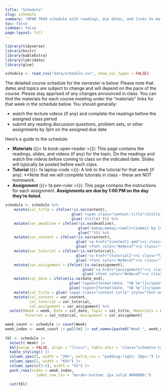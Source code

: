 ```yaml
---
title: "Schedule"
slug: schedule
summary: "HPAM 7660 schedule with readings, due dates, and links to materials."
toc: false
sidebar: false
page-layout: full
---
```

           
```r
library(tidyverse)
library(knitr)
library(kableExtra)
library(lubridate)
library(glue)

schedule <- read_csv("data/schedule.csv", show_col_types = FALSE) 
```

The detailed course schedule for the semester is below.  Please note that dates and topics are subject to change and will depend on the pace of the course. Please stay apprised of any changes announced in class. You can find the materials for each course meeting under the “materials” links for that week in the schedule below. You should generally: 
   
- watch the lecture videos (if any) and complete the readings before the assigned class period
- submit any reading discussion questions, problem sets, or other assignments by 1pm on the assigned due date
                
Here's a guide to the schedule: 

- **Materials** ({{< fa book-open-reader >}}): This page contains the readings, slides, and videos (if any) for the topic. Do the readings and watch the videos before coming to class on the indicated date. Slides will typically be posted before each class.
- **Tutorial** ({{< fa laptop-code >}}): A link to the tutorial for that week (if any). **Note that we will complete tutorials in class - these are NOT homework. 
- **Assignment** ({{< fa pen-ruler >}}): This page contains the instructions for each assignment. **Assignments are due by 1:00 PM on the day they're listed.** 

 
```r
schedule <- schedule %>%  
    mutate(var_title = ifelse(!is.na(content),
                              glue('<span class="content-title">{title}</span>'),
                              glue('{title}'))) %>%
    mutate(var_deadline = ifelse(!is.na(deadline),
                                 glue('&emsp;&emsp;<small>(submit by {deadline})</small>'),
                                 glue(""))) %>%
    mutate(var_content = ifelse(!is.na(content),
                                glue('<a href="{content}.qmd"><i class="fa-solid fa-book-open-reader fa-lg"></i></a>'),
                                glue('<font color="#e9ecef"><i class="fa-solid fa-book-open-reader fa-lg"></i></font>'))) %>%
    mutate(var_tutorial = ifelse(!is.na(tutorial),
                                glue('<a href="{tutorial}"><i class="fa-solid fa-laptop-code fa-lg"></i></a>'),
                                glue('<font color="#e9ecef"><i class="fa-solid fa-laptop-code fa-lg"></i></font>'))) %>%
    mutate(var_assignment = ifelse(!is.na(assignment),
                                   glue('<a href="{assignment}"><i class="fa-solid fa-pen-ruler fa-lg"></i></a>'),
                                   glue('<font color="#e9ecef"><i class="fa-solid fa-pen-ruler fa-lg"></i></font>'))) %>%
    mutate(col_date = ifelse(is.na(date_end),
                             glue('<span>{format(date, "%B %e")}</span>'),
                             glue('<span>{format(date, "%B %e")}</span>–<span>{format(date_end, "%B %e")}</span>'))) %>%
    mutate(col_title = glue('<span class="content-title" style="font-weight: normal;">{var_title}</span>{var_deadline}')) %>%
    mutate(col_content = var_content,
           col_tutorial = var_tutorial,
           col_assignment = var_assignment) %>%
  select(Week = week, Date = col_date, Topic = col_title, Materials = col_content,
         Tutorial = col_tutorial, Assignment = col_assignment) 

week_count <- schedule |> count(Week)
week_index <- week_count |> pull(n) |> set_names(paste0("Week ", week_count$Week))
 
tbl <- schedule |>
  select(-Week) |>
  kbl(escap = FALSE, align = "llcccc", table.attr = 'class="schedule-table"') |>
  kable_styling() |>
  column_spec(1, width = "20%", extra_css = "padding-right: 20px;") |>  
  column_spec(2, width = "65%") |>  
  column_spec(c(3:5), width = "5%") |>
  pack_rows(index = week_index,
              label_row_css = "border-bottom: 2px solid #000000;")

  cat(tbl)
```
  
